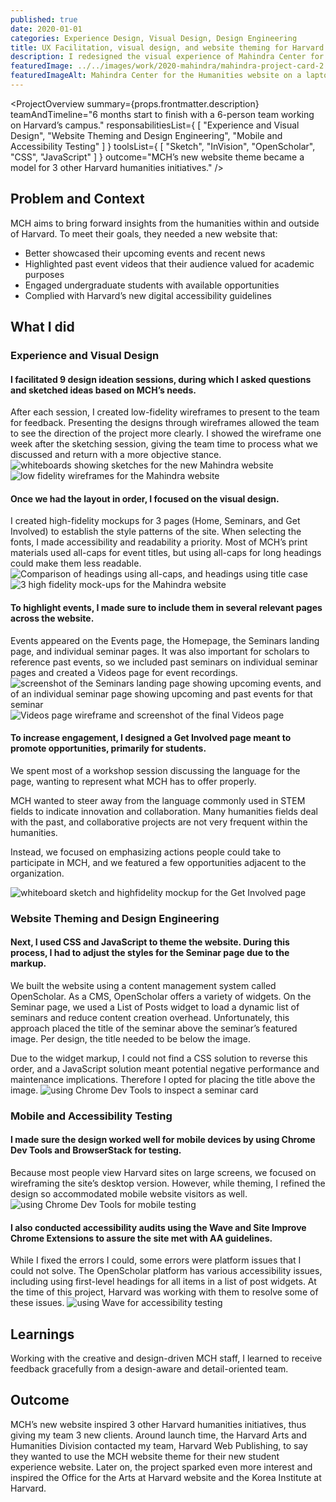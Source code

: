 ```yaml
---
published: true
date: 2020-01-01
categories: Experience Design, Visual Design, Design Engineering
title: UX Facilitation, visual design, and website theming for Harvard’s Mahindra Center for Humanities 
description: I redesigned the visual experience of Mahindra Center for the Humanities (MCH) website within the OpenScholar CMS and used CSS and JavaScript to apply new styles to the site.
featuredImage: ../../images/work/2020-mahindra/mahindra-project-card-2.png
featuredImageAlt: Mahindra Center for the Humanities website on a laptop and on a phone
---
```

<ProjectOverview 
    summary={props.frontmatter.description}
    teamAndTimeline="6 months start to finish with a 6-person team working on Harvard’s campus."
    responsabilitiesList={
        [
            "Experience and Visual Design",
            "Website Theming and Design Engineering",
            "Mobile and Accessibility Testing"
        ]
    }
    toolsList={
        [
            "Sketch",
            "InVision",
            "OpenScholar",
            "CSS",
            "JavaScript"
        ]
    }
    outcome="MCH’s new website theme became a model for 3 other Harvard humanities initiatives."
/>

## Problem and Context
MCH aims to bring forward insights from the humanities within and outside of Harvard. To meet their goals, they needed a new website that:
- Better showcased their upcoming events and recent news
- Highlighted past event videos that their audience valued for academic purposes
- Engaged undergraduate students with available opportunities
- Complied with Harvard’s new digital accessibility guidelines

## What I did
<h3 id="experience-and-visual-design">Experience and Visual Design</h3>

#### I facilitated 9 design ideation sessions, during which I asked questions and sketched ideas based on MCH’s needs. 
After each session, I created low-fidelity wireframes to present to the team for feedback. Presenting the designs through wireframes allowed the team to see the direction of the project more clearly. I showed the wireframe one week after the sketching session, giving the team time to process what we discussed and return with a more objective stance.
![whiteboards showing sketches for the new Mahindra website](../../images/work/2020-mahindra/sketching.png)
![low fidelity wireframes for the Mahindra website](../../images/work/2020-mahindra/wireframing.png)

#### Once we had the layout in order, I focused on the visual design. 
I created high-fidelity mockups for 3 pages (Home, Seminars, and Get Involved) to establish the style patterns of the site.
When selecting the fonts, I made accessibility and readability a priority. 
Most of MCH’s print materials used all-caps for event titles, but using all-caps for long headings could make them less readable.
![Comparison of headings  using all-caps, and headings using title case](../../images/work/2020-mahindra/fonts.png)
![3 high fidelity mock-ups for the Mahindra website](../../images/work/2020-mahindra/visual-design-3.png)

#### To highlight events, I made sure to include them in several relevant pages across the website.
Events appeared on the Events page, the Homepage, the Seminars landing page, and individual seminar pages. It was also important for scholars to reference past events, so we included past seminars on individual seminar pages and created a Videos page for event recordings.
![screenshot of the Seminars landing page showing upcoming events, and of an individual seminar page showing upcoming and past events for that seminar](../../images/work/2020-mahindra/seminar-events.png)
![Videos page wireframe and screenshot of the final Videos page](../../images/work/2020-mahindra/videos.png)

#### To increase engagement, I designed a Get Involved page meant to promote opportunities, primarily for students. 
We spent most of a workshop session discussing the language for the page, wanting to represent what MCH has to offer properly. 

MCH wanted to steer away from the language commonly used in STEM fields to indicate innovation and collaboration. Many humanities fields deal with the past, and collaborative projects are not very frequent within the humanities. 

Instead, we focused on emphasizing actions people could take to participate in MCH, and we featured a few opportunities adjacent to the organization.

![whiteboard sketch and highfidelity mockup for the Get Involved page](../../images/work/2020-mahindra/get-involved.png)


<h3 id="website-theming-and-design-engineering">Website Theming and Design Engineering</h3>

#### Next, I used CSS and JavaScript to theme the website. During this process, I had to adjust the styles for the Seminar page due to the markup.
We built the website using a content management system called OpenScholar. As a CMS, OpenScholar offers a variety of widgets. On the Seminar page, we used a List of Posts widget to load a dynamic list of seminars and reduce content creation overhead. Unfortunately, this approach placed the title of the seminar above the seminar’s featured image. Per design, the title needed to be below the image. 

Due to the widget markup, I could not find a CSS solution to reverse this order, and a JavaScript solution meant potential negative performance and maintenance implications. Therefore I opted for placing the title above the image.
![using Chrome Dev Tools to inspect a seminar card](../../images/work/2020-mahindra/seminar-card.png)

<h3 id="mobile-and-accessibility-testing">Mobile and Accessibility Testing</h3>

#### I made sure the design worked well for mobile devices by using Chrome Dev Tools and BrowserStack for testing. 
Because most people view Harvard sites on large screens, we focused on wireframing the site’s desktop version. However, while theming, I refined the design so accommodated mobile website visitors as well.
![using Chrome Dev Tools for mobile testing](../../images/work/2020-mahindra/mobile.png)

#### I also conducted accessibility audits using the Wave and Site Improve Chrome Extensions to assure the site met with AA guidelines. 
While I fixed the errors I could, some errors were platform issues that I could not solve. The OpenScholar platform has various accessibility issues, including using first-level headings for all items in a list of post widgets. At the time of this project, Harvard was working with them to resolve some of these issues.
![using Wave for accessibility testing](../../images/work/2020-mahindra/accessibility.png)

## Learnings
Working with the creative and design-driven MCH staff, I learned to receive feedback gracefully from a design-aware and detail-oriented team.

## Outcome
MCH’s new website inspired 3 other Harvard humanities initiatives, thus giving my team 3 new clients.
Around launch time, the Harvard Arts and Humanities Division contacted my team, Harvard Web Publishing, to say they wanted to use the MCH website theme for their new student experience website. Later on, the project sparked even more interest and inspired the Office for the Arts at Harvard website and the Korea Institute at Harvard.


